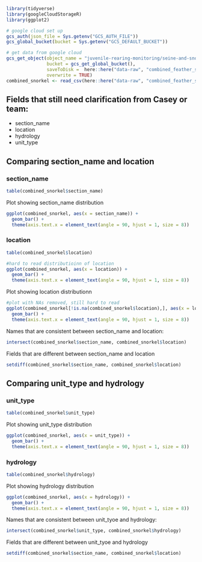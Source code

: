 
```r
library(tidyverse)
library(googleCloudStorageR)
library(ggplot2)
```

```r
# google cloud set up
gcs_auth(json_file = Sys.getenv("GCS_AUTH_FILE"))
gcs_global_bucket(bucket = Sys.getenv("GCS_DEFAULT_BUCKET"))
```

```r
# get data from google cloud
gcs_get_object(object_name = "juvenile-rearing-monitoring/seine-and-snorkel-data/feather-river/data/combined_feather_snorkel_data.csv",
               bucket = gcs_get_global_bucket(),
               saveToDisk =  here::here("data-raw", "combined_feather_snorkel_data.csv"),
               overwrite = TRUE)
combined_snorkel <- read_csv(here::here("data-raw", "combined_feather_snorkel_data.csv"))
```


## Fields that still need clarification from Casey or team:
 - section_name
 - location
 - hydrology
 - unit_type
 

## Comparing section_name and location

### section_name

```r
table(combined_snorkel$section_name)
```


Plot showing section_name distribution

```r
ggplot(combined_snorkel, aes(x = section_name)) +
  geom_bar() +
  theme(axis.text.x = element_text(angle = 90, hjust = 1, size = 8))
```


### location
```r
table(combined_snorkel$location)
```

```r
#hard to read distributioinn of location
ggplot(combined_snorkel, aes(x = location)) +
  geom_bar() +
  theme(axis.text.x = element_text(angle = 90, hjust = 1, size = 8))
```


Plot showing location distributionn

```r
#plot with NAs removed, still hard to read
ggplot(combined_snorkel[!is.na(combined_snorkel$location),], aes(x = location)) +
  geom_bar() +
  theme(axis.text.x = element_text(angle = 90, hjust = 1, size = 8))
```


Names that are consistent between section_name and location:

```r
intersect(combined_snorkel$section_name, combined_snorkel$location)
```

Fields that are different between section_name and location

```r
setdiff(combined_snorkel$section_name, combined_snorkel$location)
```

## Comparing unit_type and hydrology
 
 
### unit_type
```r
table(combined_snorkel$unit_type)
```


Plot showing unit_type distribution
```r
ggplot(combined_snorkel, aes(x = unit_type)) +
  geom_bar() +
  theme(axis.text.x = element_text(angle = 90, hjust = 1, size = 8))
```



### hydrology
```r
table(combined_snorkel$hydrology)
```

Plot showing hydrology distribution
```r
ggplot(combined_snorkel, aes(x = hydrology)) +
  geom_bar() +
  theme(axis.text.x = element_text(angle = 90, hjust = 1, size = 8))
```


Names that are consistent between unit_tyoe and hydrology:
```r
intersect(combined_snorkel$unit_type, combined_snorkel$hydrology)
```


Fields that are different between unit_tyoe and hydrology
```r
setdiff(combined_snorkel$section_name, combined_snorkel$location)
```


